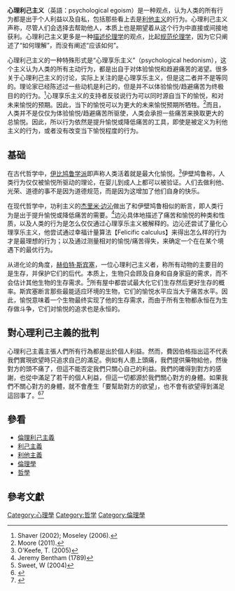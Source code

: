 {{For|利己主义的其他形式|利己主义}}
'''心理利己主义'''（英語：psychological egoism）是一种观点，认为人类的所有行为都是出于个人利益以及自私，包括那些看上去是[[利他主义|利他主义]]的行为。心理利己主义声称，尽管人们会选择去帮助他人，本质上也是期望着从这个行为中直接或间接地获利。心理利己主义更多是一种[[描述伦理学|描述伦理学]]的观点，比起[[规范伦理学|规范伦理学]]，因为它只阐述了“如何理解”，而没有阐述“应该如何”。

心理利己主义的一种特殊形式是“心理享乐主义”（psychological hedonism），这个主义认为人类的所有主动行为，都是出自于对体验愉悦和趋避痛苦的渴望。很多关于心理利己主义的讨论，实际上关注的是心理享乐主义，但是这二者并不是等同的。理论家已经陈述过一些动机是利己的，但是并不以体验愉悦/趋避痛苦为终极目的的行为。<ref>Shaver (2002); Moseley (2006).</ref>心理享乐主义的支持者反驳说行为可以同时源自当下的愉悦，和对未来愉悦的预期。因此，当下的愉悦可以为更大的未来愉悦预期所牺牲。<ref>Moore (2011).</ref>而且，人类并不是仅仅为体验愉悦/趋避痛苦所驱使，人类会承担一些痛苦来换取更大的总愉悦。因此，所以行为依然是提升愉悦或降低痛苦的工具，即使是被定义为利他主义的行为，或者没有改变当下愉悦程度的行为。

==基础==
在古代哲学中，[[伊比鸠鲁学派|伊比鸠鲁学派]]即声称人类活着就是最大化愉悦。<ref>O'Keefe, T. (2005)</ref>伊壁鸠鲁称，人类行为仅仅被愉悦所驱动的理论，在婴儿到成人上都可以被验证。人们去做利他、光荣、道德的事不是因为道德规范，而是因为这增加了他们自身的快乐。

在现代哲学中，功利主义的[[杰里米·边沁|杰里米·边沁]]做出了和伊壁鸠鲁相似的断言，即人类行为是出于提升愉悦或降低痛苦的需要。<ref>Jeremy Bentham (1789)</ref>边沁具体地描述了痛苦和愉悦的种类和性质，以及人类的行为是怎么仅仅通过心理享乐主义被解释的。边沁还尝试了量化心理享乐主义，他尝试通过幸福计量算法【Felicific calculus】来得出怎么样的行为才是最理想的行为；以及通过测量相对的愉悦/痛苦得失，来确定一个在在某个境遇下的最优行为。

从进化论的角度，[[赫伯特·斯宾塞|赫伯特·斯宾塞]]，一位心理利己主义者，称所有动物的主要目的是生存，并保护它们的后代。本质上，生物只会顾及自身和自身家庭的需求，而不会估计其他生物的生存需求。<ref>Sweet, W (2004)</ref>所有屋中都尝试最大化它们生存然后更好生存的概率。斯宾塞断言那些最能适应环境的生物，它们的愉悦水平应当大于痛苦水平。因此，愉悦意味着一个生物最终实现了他的生存需求，而由于所有生物都永恒在为生存做斗争，它们对愉悦的追求也是永恒的。

==對心理利己主義的批判==
心理利己主義主張人們所有行為都是出於個人利益。然而，費因伯格指出這不代表我們實現欲望時只追求自己的滿足。例如有人患上頭痛，我們提供藥物給他，然後對方的頭不痛了，但這不能否定我們只關心自己的利益。我們的確得到對方的感謝，也從中滿足了若干的個人利益，但這一切都源於我們關心對方的身體。如果我們不關心對方的身體，就不會產生「要幫助對方的欲望」，也不會有欲望得到滿足這回事了。<ref>{{cite book |author1=林火旺 |authorlink1=林火旺 |editor=王翠華 |title=倫理學 |date=2014年4月 |publisher=五南圖書出版股份有限公司 |location=臺灣 |isbn=978-957-11-3509-0 |page=051 |edition=二版八冊 |language=zh-hant |chapter=第三章}}</ref><ref>{{cite book |title=Bond |date=1996 |page=15 |language=en}}</ref>

==參看==
*[[倫理利己主義|倫理利己主義]]
*[[利己主義|利己主義]]
*[[利他主義|利他主義]]
*[[倫理學|倫理學]]
*[[哲學|哲學]]

== 參考文獻 ==
{{Reflist}}

[[Category:心理學|Category:心理學]]
[[Category:哲学|Category:哲学]]
[[Category:倫理學|Category:倫理學]]
